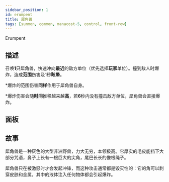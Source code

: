 ```yaml
---
sidebar_position: 1
id: erumpent
title: 犀角兽
tags: [summon, common, manacost-5, control, front-row]
---
```


Erumpent

<!--truncate-->



<CardBasics cardKey={id}/>

## 描述

召唤**1**只犀角兽，快速冲向**最近**的敌方单位（优先选择**玩家**单位）。撞到敌人时爆炸，造成**范围**伤害及1秒**眩晕**。

*爆炸的范围伤害**同样**作用于犀角兽自身。

*爆炸伤害会随**时间**推移越来越**高**，若**6**秒内没有撞击敌方单位，犀角兽会直接爆炸。

## 面板


<LevelComponent/>


<CardDynamicTable cardKey={id}/>


<CardComplexTable cardKey={id}/>

## 故事

犀角兽是一种灰色的大型非洲野兽，力大无穷，本领极高。它厚实的毛皮能挡下大部分咒语，鼻子上长有一根巨大的尖角，尾巴长长的像根绳子。

犀角兽只在被激怒时才会发起冲锋，而这种攻击通常都是毁灭性的：它的角可以刺穿皮肤和金属，其中的液体注入任何物体都会引起爆炸。

